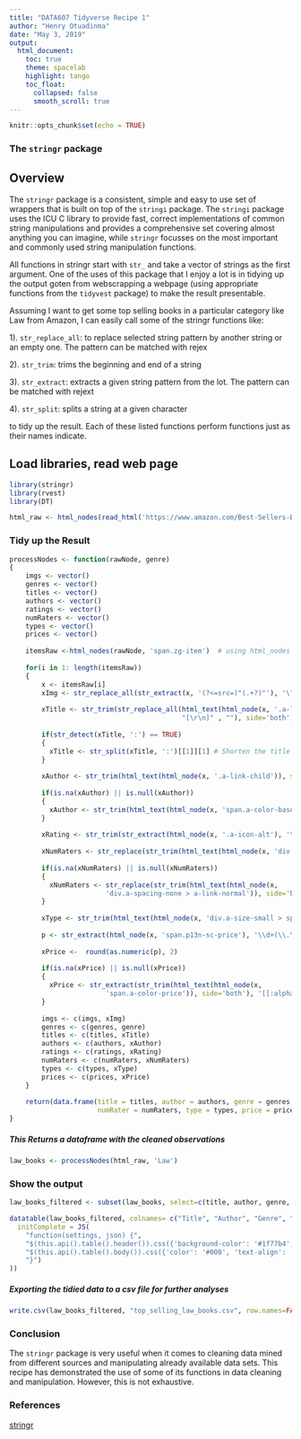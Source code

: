 ```yaml
---
title: "DATA607 Tidyverse Recipe 1"
author: "Henry Otuadinma"
date: "May 3, 2019"
output:
  html_document:
    toc: true
    theme: spacelab
    highlight: tango
    toc_float:
      collapsed: false
      smooth_scroll: true
---
```


```r
knitr::opts_chunk$set(echo = TRUE)
```

### The `stringr` package

## Overview

The `stringr` package is a consistent, simple and easy to use set of wrappers that is built on top of the `stringi` package. The `stringi` package uses the ICU C library to provide fast, correct implementations of common string manipulations and provides a comprehensive set covering almost anything you can imagine, while `stringr` focusses on the most important and commonly used string manipulation functions.

All functions in stringr start with `str_` and take a vector of strings as the first argument. One of the uses of this package that I enjoy a lot is in tidying up the output goten from webscrapping a webpage (using appropriate functions from the `tidyvest` package) to make the result presentable.

Assuming I want to get some top selling books in a particular category like Law from Amazon, I can easily call some of the stringr functions like: 

1). `str_replace_all`: to replace selected string pattern by another string or an empty one. The pattern can be matched with rejex

2). `str_trim`: trims the beginning and end of a string

3). `str_extract`: extracts a given string pattern from the lot. The pattern can be matched with rejext

4). `str_split`: splits a string at a given character


to tidy up the result. Each of these listed functions perform functions just as their names indicate.


## Load libraries, read web page

```r
library(stringr)
library(rvest)
library(DT)
```


```r

html_raw <- html_nodes(read_html('https://www.amazon.com/Best-Sellers-Books-Law/zgbs/books/10777/ref=zg_bs_nav_b_1_b', encoding = "en_US.UTF-8"), 'ol#zg-ordered-list')

```


### Tidy up the Result

```r

processNodes <- function(rawNode, genre)
{
    imgs <- vector()
    genres <- vector()
    titles <- vector()
    authors <- vector()
    ratings <- vector()
    numRaters <- vector()
    types <- vector()
    prices <- vector()
    
    itemsRaw <-html_nodes(rawNode, 'span.zg-item')  # using html_nodes from rvest to extract the needed nodes
  
    for(i in 1: length(itemsRaw))
    {
        x <- itemsRaw[i]
        xImg <- str_replace_all(str_extract(x, '(?<=src=)"(.+?)"'), '\"', '') # matching the image element's source attribute using a rejex pattern
        
        xTitle <- str_trim(str_replace_all(html_text(html_node(x, '.a-link-normal > div')), 
                                           "[\r\n]" , ""), side='both') # combining str_trim, str_replace_all, html_text and html_node in one call to tidy a book's title
        
        if(str_detect(xTitle, ':') == TRUE)
        {
          xTitle <- str_split(xTitle, ':')[[1]][1] # Shorten the title by splitting at the colon (:)
        }
        
        xAuthor <- str_trim(html_text(html_node(x, '.a-link-child')), side='both')
        
        if(is.na(xAuthor) || is.null(xAuthor))
        {
          xAuthor <- str_trim(html_text(html_node(x, 'span.a-color-base')), side='both')
        }
        
        xRating <- str_trim(str_extract(html_node(x, '.a-icon-alt'), '\\d+(\\.\\d+)'), side='both')
        
        xNumRaters <- str_replace(str_trim(html_text(html_node(x, 'div.a-icon-row > a.a-size-small')), side='both'), ',', '')
        
        if(is.na(xNumRaters) || is.null(xNumRaters))
        {
          xNumRaters <- str_replace(str_trim(html_text(html_node(x, 
                        'div.a-spacing-none > a-link-normal')), side='both'), ',', '')
        }
       
        xType <- str_trim(html_text(html_node(x, 'div.a-size-small > span.a-color-secondary')), side='both')
        
        p <- str_extract(html_node(x, 'span.p13n-sc-price'), '\\d+(\\.\\d+)')
        
        xPrice <-  round(as.numeric(p), 2)
        
        if(is.na(xPrice) || is.null(xPrice))
        {
          xPrice <- str_extract(str_trim(html_text(html_node(x, 
                        'span.a-color-price')), side='both'), '[[:alpha:] ]{2,}')
        }
        
        imgs <- c(imgs, xImg)
        genres <- c(genres, genre)
        titles <- c(titles, xTitle)
        authors <- c(authors, xAuthor)
        ratings <- c(ratings, xRating)
        numRaters <- c(numRaters, xNumRaters)
        types <- c(types, xType)
        prices <- c(prices, xPrice)
    }
    
    return(data.frame(title = titles, author = authors, genre = genres, rating = ratings, img = imgs,
                      numRater = numRaters, type = types, price = prices))
}

```


##### This Returns a dataframe with the cleaned observations
 

```r

law_books <- processNodes(html_raw, 'Law')

```


### Show the output

```r

law_books_filtered <- subset(law_books, select=c(title, author, genre, rating, numRater, type, price)) #Remove the book image url

datatable(law_books_filtered, colnames= c("Title", "Author", "Genre", "Rating", "Number of reviewers", "Type", "Price($)"), class = 'cell-border stripe', options = list(
  initComplete = JS(
    "function(settings, json) {",
    "$(this.api().table().header()).css({'background-color': '#1f77b4', 'color': '#fff', 'text-align': 'center !important'});",
    "$(this.api().table().body()).css({'color': '#000', 'text-align': 'center !important'});",
    "}")
))

```


##### Exporting the tidied data to a csv file for further analyses

```r

write.csv(law_books_filtered, "top_selling_law_books.csv", row.names=FALSE)

```


### Conclusion

The `stringr` package is very useful when it comes to cleaning data mined from different sources and manipulating already available data sets. This recipe has demonstrated the use of some of its functions in data cleaning and manipulation. However, this is not exhaustive.


### References

<a href="https://www.rdocumentation.org/packages/stringr/versions/1.4.0">stringr</a>





























